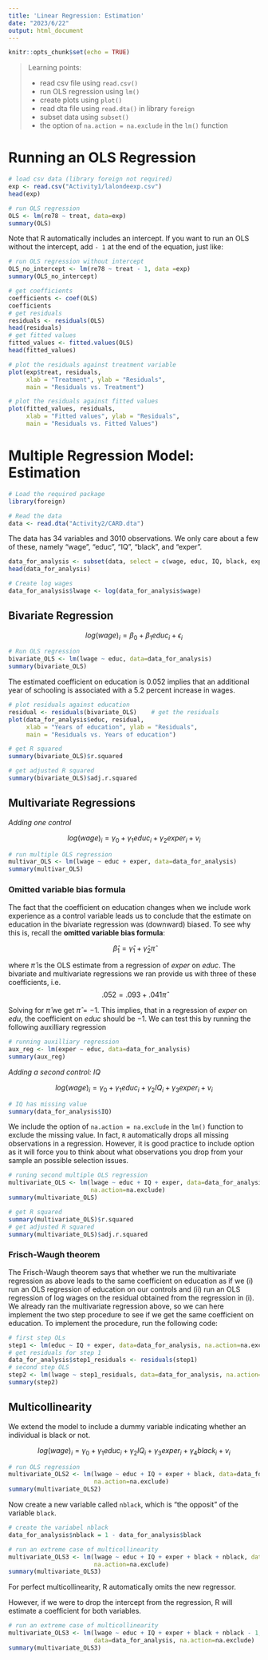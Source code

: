 ```yaml
---
title: 'Linear Regression: Estimation'
date: "2023/6/22"
output: html_document
---
```


```r
knitr::opts_chunk$set(echo = TRUE)
```


> Learning points:
>
> * read csv file using `read.csv()`
> * run OLS regression using `lm()`
> * create plots using `plot()`
> * read dta file using `read.dta()` in library `foreign`
> * subset data using `subset()`
> * the option of `na.action = na.exclude` in the `lm()` function


# Running an OLS Regression

```r
# load csv data (library foreign not required)
exp <- read.csv("Activity1/lalondeexp.csv")
head(exp)
```

```r
# run OLS regression
OLS <- lm(re78 ~ treat, data=exp)
summary(OLS)
```

Note that R automatically includes an intercept. If you want to run an OLS without the intercept, add `- 1` at the end of the equation, just like:

```r
# run OLS regression without intercept
OLS_no_intercept <- lm(re78 ~ treat - 1, data =exp)
summary(OLS_no_intercept)
```


```r
# get coefficients
coefficients <- coef(OLS)
coefficients
# get residuals
residuals <- residuals(OLS)
head(residuals)
# get fitted values
fitted_values <- fitted.values(OLS)
head(fitted_values)
```

```r
# plot the residuals against treatment variable
plot(exp$treat, residuals,
     xlab = "Treatment", ylab = "Residuals",
     main = "Residuals vs. Treatment")
```

```r
# plot the residuals against fitted values
plot(fitted_values, residuals,
     xlab = "Fitted values", ylab = "Residuals",
     main = "Residuals vs. Fitted Values")
```

# Multiple Regression Model: Estimation

```r
# Load the required package
library(foreign)
```

```r
# Read the data
data <- read.dta("Activity2/CARD.dta")
```

The data has 34 variables and 3010 observations. We only care about a few of these, namely "wage", "educ", "IQ", "black", and "exper".

```r
data_for_analysis <- subset(data, select = c(wage, educ, IQ, black, exper)) 
head(data_for_analysis)
```

```r
# Create log wages
data_for_analysis$lwage <- log(data_for_analysis$wage)
```

## Bivariate Regression

$$ log(wage)_i = \beta_0 + \beta_1 educ_i + \epsilon_i $$

```r
# Run OLS regression
bivariate_OLS <- lm(lwage ~ educ, data=data_for_analysis)
summary(bivariate_OLS)
```

The estimated coefficient on education is 0.052 implies that an additional year of schooling is associated with a 5.2 percent increase in wages. 

```r
# plot residuals against education
residual <- residuals(bivariate_OLS)    # get the residuals
plot(data_for_analysis$educ, residual,
     xlab = "Years of education", ylab = "Residuals",
     main = "Residuals vs. Years of education")
```

```r
# get R squared
summary(bivariate_OLS)$r.squared
```

```r
# get adjusted R squared
summary(bivariate_OLS)$adj.r.squared
```

## Multivariate Regressions

*Adding one control*

$$ log(wage)_i = \gamma_0 + \gamma_1 educ_i + \gamma_2 exper_i  + v_i $$

```r
# run multiple OLS regression
multivar_OLS <- lm(lwage ~ educ + exper, data=data_for_analysis)
summary(multivar_OLS)
```

### Omitted variable bias formula

The fact that the coefficient on education changes when we include work experience as a control variable leads us to conclude that the estimate on education in the bivariate regression was (downward) biased. To see why this is, recall the **omitted variable bias formula**:

$$ \hat{\beta}_1 = \hat{\gamma}_1 + \hat{\gamma}_2 \hat{\pi}$$

where $\hat{\pi}$ is the OLS estimate from a regression of $exper$ on $educ$. The bivariate and multivariate regressions we ran provide us with three of these coefficients, i.e.
$$.052 = .093 + .041 \hat{\pi}$$

Solving for $\hat{\pi}$ we get $\hat{\pi} = -1$. This implies, that in a regression of $exper$ on $edu$, the coefficient on $educ$ should be $-1$. We can test this by running the following auxilliary regression

```r
# running auxilliary regression
aux_reg <- lm(exper ~ educ, data=data_for_analysis)
summary(aux_reg)
```

*Adding a second control: IQ*

$$ log(wage)_i = \gamma_0 + \gamma_1 educ_i + \gamma_2 IQ_i + \gamma_3 exper_i + v_i $$

```r
# IQ has missing value
summary(data_for_analysis$IQ)
```

We include the option of `na.action = na.exclude` in the `lm()` function to exclude the missing value. In fact, `R` automatically drops all missing observations in a regression. However, it is good practice to include option as it will force you to think about what observations you drop from your sample an possible selection issues.

```r
# runing second multiple OLS regression
multivariate_OLS <- lm(lwage ~ educ + IQ + exper, data=data_for_analysis,
                       na.action=na.exclude)
summary(multivariate_OLS)
```

```r
# get R squared
summary(multivariate_OLS)$r.squared
# get adjusted R squared
summary(multivariate_OLS)$adj.r.squared
```

### Frisch-Waugh theorem

The Frisch-Waugh theorem says that whether we run the multivariate regression as above leads to the same coefficient on education as if we (i) run an OLS regression of education on our controls and (ii) run an OLS regression of log wages on the residual obtained from the regression in (i). We already ran the multivariate regression above, so we can here implement the two step procedure to see if we get the same coefficient on education. To implement the procedure, run the following code:

```r
# first step OLs
step1 <- lm(educ ~ IQ + exper, data=data_for_analysis, na.action=na.exclude)
# get residuals for step 1
data_for_analysis$step1_residuals <- residuals(step1)
# second step OLS
step2 <- lm(lwage ~ step1_residuals, data=data_for_analysis, na.action=na.exclude)
summary(step2)
```

## Multicollinearity

We extend the model to include a dummy variable indicating whether an individual is black or not.

$$ log(wage)_i = \gamma_0 + \gamma_1 educ_i + \gamma_2 IQ_i + \gamma_3 exper_i + \gamma_4 black_i + v_i $$
```r
# run OLS regression
multivariate_OLS2 <- lm(lwage ~ educ + IQ + exper + black, data=data_for_analysis,
                        na.action=na.exclude)
summary(multivariate_OLS2)
```

Now create a new variable called `nblack`, which is "the opposit" of the variable `black`.

```r
# create the variabel nblack
data_for_analysis$nblack = 1 - data_for_analysis$black
```

```r
# run an extreme case of multicollinearity
multivariate_OLS3 <- lm(lwage ~ educ + IQ + exper + black + nblack, data=data_for_analysis,
                        na.action=na.exclude)
summary(multivariate_OLS3)
```

For perfect multicollinearity, R automatically omits the new regressor.

However, if we were to drop the intercept from the regression, R will estimate a coefficient for both variables.

```r
# run an extreme case of multicollinearity
multivariate_OLS3 <- lm(lwage ~ educ + IQ + exper + black + nblack - 1,
                        data=data_for_analysis, na.action=na.exclude)
summary(multivariate_OLS3)
```
